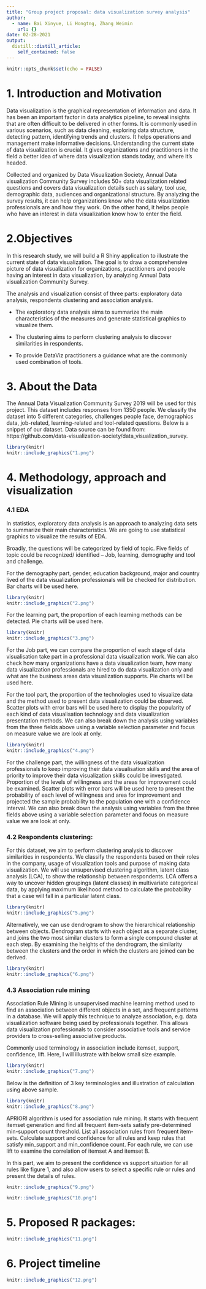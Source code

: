 ```yaml
---
title: "Group project proposal: data visualization survey analysis"
author:
  - name: Bai Xinyue, Li Hongtng, Zhang Weimin
    url: {}
date: 02-28-2021
output:
  distill::distill_article:
    self_contained: false
---
```



```r
knitr::opts_chunk$set(echo = FALSE)
```

# 1. Introduction and Motivation

Data visualization is the graphical representation of information and data. It has been an important factor in data analytics pipeline, to reveal insights that are often difficult to be delivered in other forms. It is commonly used in various scenarios, such as data cleaning, exploring data structure, detecting pattern, identifying trends and clusters. It helps operations and management make informative decisions. Understanding the current state of data visualization is crucial. It gives organizations and practitioners in the field a better idea of where data visualization stands today, and where it’s headed.  

Collected and organized by Data Visualization Society, Annual Data visualization Community Survey includes 50+ data visualization related questions and covers data visualization details such as salary, tool use, demographic data, audiences and organizational structure. By analyzing the survey results, it can help organizations know who the data visualization professionals are and how they work. On the other hand, it helps people who have an interest in data visualization know how to enter the field.    

 

# 2.Objectives 

In this research study, we will build a R Shiny application to illustrate the current state of data visualization. The goal is to draw a comprehensive picture of data visualization for organizations, practitioners and people having an interest in data visualization, by analyzing Annual Data visualization Community Survey.  

The analysis and visualization consist of three parts: exploratory data analysis, respondents clustering and association analysis.  

-  The exploratory data analysis aims to summarize the main characteristics of the measures and generate statistical graphics to visualize them.  

-  The clustering aims to perform clustering analysis to discover similarities in respondents. 

-  To provide DataViz practitioners a guidance what are the commonly used combination of tools.  

# 3. About the Data 

The Annual Data Visualization Community Survey 2019 will be used for this project. This dataset includes responses from 1350 people. We classify the dataset into 5 different categories, challenges people face, demographics data, job-related, learning-related and tool-related questions. Below is a snippet of our dataset. Data source can be found from: https://github.com/data-visualization-society/data_visualization_survey.  

```r
library(knitr)
knitr::include_graphics("1.png")
```
 

# 4. Methodology, approach and visualization 

### 4.1 EDA 

In statistics, exploratory data analysis is an approach to analyzing data sets to summarize their main characteristics. We are going to use statistical graphics to visualize the results of EDA.  

Broadly, the questions will be categorized by field of topic. Five fields of topic could be recognized/ identified -- Job, learning, demography and tool and challenge.  

For the demography part, gender, education background, major and country lived of the data visualization professionals will be checked for distribution. Bar charts will be used here. 

```r
library(knitr)
knitr::include_graphics("2.png")
``` 

For the learning part, the proportion of each learning methods can be detected. Pie charts will be used here. 

```r
library(knitr)
knitr::include_graphics("3.png")
``` 

For the Job part, we can compare the proportion of each stage of data visualisation take part in a professional data visualization work. We can also check how many organizations have a data visualization team, how many data visualization professionals are hired to do data visualization only and what are the business areas data visualization supports. Pie charts will be used here. 

For the tool part, the proportion of the technologies used to visualize data and the method used to present data visualization could be observed. Scatter plots with error bars will be used here to display the popularity of each kind of data visualisation technology and data visualization presentation methods. We can also break down the analysis using variables from the three fields above using a variable selection parameter and focus on measure value we are look at only. 

 
```r
library(knitr)
knitr::include_graphics("4.png")
``` 

For the challenge part, the willingness of the data visualization professionals to keep improving their data visualisation skills and the area of priority to improve their data visualization skills could be investigated. Proportion of the levels of willingness and the areas for improvement could be examined. Scatter plots with error bars will be used here to present the probability of each level of willingness and area for improvement and projected the sample probability to the population one with a confidence interval. We can also break down the analysis using variables from the three fields above using a variable selection parameter and focus on measure value we are look at only. 

### 4.2 Respondents clustering:  

For this dataset, we aim to perform clustering analysis to discover similarities in respondents. We classify the respondents based on their roles in the company, usage of visualization tools and purpose of making data visualization. We will use unsupervised clustering algorithm, latent class analysis (LCA), to show the relationship between respondents. LCA offers a way to uncover hidden groupings (latent classes) in multivariate categorical data, by applying maximum likelihood method to calculate the probability that a case will fall in a particular latent class.  

```r
library(knitr)
knitr::include_graphics("5.png")
``` 

Alternatively, we can use dendrogram to show the hierarchical relationship between objects. Dendrogram starts with each object as a separate cluster, and joins the two most similar clusters to form a single compound cluster at each step. By examining the heights of the dendrogram, the similarity between the clusters and the order in which the clusters are joined can be derived.  

```r
library(knitr)
knitr::include_graphics("6.png")
``` 

### 4.3 Association rule mining 


Association Rule Mining is unsupervised machine learning method used to find an association between different objects in a set, and frequent patterns in a database. We will apply this technique to analyze association, e.g. data visualization software being used by professionals together.  This allows data visualization professionals to consider associative tools and service providers to cross-selling associative products.  

Commonly used terminology in association include itemset, support, confidence, lift. Here, I will illustrate with below small size example.  

```r
library(knitr)
knitr::include_graphics("7.png")
``` 

Below is the definition of 3 key terminologies and illustration of calculation using above sample.  

```r
library(knitr)
knitr::include_graphics("8.png")
``` 

APRIORI algorithm is used for association rule mining. It starts with frequent itemset generation and find all frequent item-sets satisfy pre-determined min-support count threshold. List all association rules from frequent item-sets. Calculate support and confidence for all rules and keep rules that satisfy min_support and min_confidence count. For each rule, we can use lift to examine the correlation of itemset A and itemset B.  

In this part, we aim to present the confidence vs support situation for all rules like figure 1, and also allow users to select a specific rule or rules and present the details of rules.  

```r
knitr::include_graphics("9.png")
``` 


```r
knitr::include_graphics("10.png")
``` 

# 5. Proposed R packages:  

```r
knitr::include_graphics("11.png")
``` 

# 6. Project timeline 

```r
knitr::include_graphics("12.png")
``` 

 